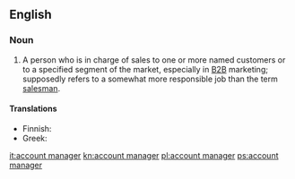 ==English==

===Noun===
{{en-noun|s}}

# {{lb|en|business}} A person who is in charge of sales to one or more named customers or to a specified segment of the market, especially in [[B2B]] marketing; supposedly refers to a somewhat more responsible job than the term [[salesman]].

====Translations====
{{trans-top|person in charge of sales}}
* Finnish: {{t|fi|yhteyspäällikkö}}
* Greek: {{t|el|υπεύθυνος διαχείρισης λογαριασμών|m|sc=Grek}}
{{trans-mid}}
{{trans-bottom}}

[[it:account manager]]
[[kn:account manager]]
[[pl:account manager]]
[[ps:account manager]]